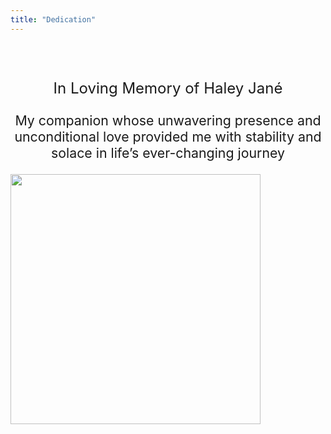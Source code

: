 ```yaml
---
title: "Dedication"
---
```


<br /><br />

<p style="text-align: center; font-size: 18pt;">In Loving Memory of Haley Jané</p>

<p style="text-align: center; font-size: 16pt;">My companion whose unwavering presence and unconditional love provided me with stability and solace in life's ever-changing journey</p>

![](figure/dedication_2.png){width="400" fig-align="center"}
